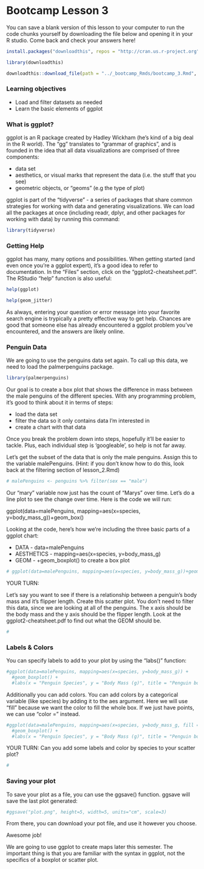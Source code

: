 # Bootcamp Lesson 3

You can save a blank version of this lesson to your computer to run the code chunks yourself by downloading the file below and opening it in your R studio. Come back and check your answers here!

```r

install.packages("downloadthis", repos = "http://cran.us.r-project.org")

library(downloadthis)
```


```r
downloadthis::download_file(path = "../_bootcamp_Rmds/bootcamp_3.Rmd", button_label = "Download file", button_type = "default", has_icon = TRUE, icon = "fa fa-save", self_contained = FALSE)
``` 

### Learning objectives  

- Load and filter datasets as needed
- Learn the basic elements of ggplot


### What is ggplot?

ggplot is an R package created by Hadley Wickham (he's kind of a big deal in the R world). The "gg" translates to "grammar of graphics", and is founded in the idea that all data visualizations are comprised of three components:

* data set
* aesthetics, or visual marks that represent the data (i.e. the stuff that you see)
* geometric objects, or "geoms" (e.g the type of plot)

ggplot is part of the "tidyverse" - a series of packages that share common strategies for working with data and generating visualizations. We can load all the packages at once (including readr, dplyr, and other packages for working with data) by running this command:

```r
library(tidyverse)
```


### Getting Help  
ggplot has many, many options and possibilities. When getting started (and even once you're a ggplot expert), it's a good idea to refer to documentation. In the "Files" section, click on the "ggplot2-cheatsheet.pdf". The RStudio "help" function is also useful:

```r
help(ggplot)
```

```r
help(geom_jitter)
```

As always, entering your question or error message into your favorite search engine is trypically a pretty effective way to get help. Chances are good that someone else has already encountered a ggplot problem you've encountered, and the answers are likely online.


### Penguin Data

We are going to use the penguins data set again. To call up this data, we need to load the palmerpenguins package. 

```r
library(palmerpenguins)
```


Our goal is to create a box plot that shows the difference in mass between the male penguins of the different species. With any programming problem, it's good to think about it in terms of steps:

* load the data set
* filter the data so it only contains data I'm interested in
* create a chart with that data

Once you break the problem down into steps, hopefully it'll be easier to tackle. Plus, each individual step is 'googleable', so help is not far away.


Let's get the subset of the data that is only the male penguins. Assign this to the variable malePenguins. (Hint: if you don't know how to do this, look back at the filtering section of lesson_2.Rmd)
```r
# malePenguins <- penguins %>% filter(sex == "male")
```


Our "mary" variable now just has the count of "Marys" over time. Let's do a line plot to see the change over time. Here is the code we will run:

ggplot(data=malePenguins, mapping=aes(x=species, y=body_mass_g))+geom_box()

Looking at the code, here's how we're including the three basic parts of a ggplot chart: 

* DATA - data=malePenguins
* AESTHETICS - mapping=aes(x=species, y=body_mass_g)  
* GEOM - +geom_boxplot()  to create a box plot


```r
# ggplot(data=malePenguins, mapping=aes(x=species, y=body_mass_g))+geom_boxplot()
```


YOUR TURN:

Let's say you want to see if there is a relationship between a penguin's body mass and it's flipper length. Create this scatter plot. You don't need to filter this data, since we are looking at all of the penguins. The x axis should be the body mass and the y axis should be the flipper length. Look at the ggplot2-cheatsheet.pdf to find out what the GEOM should be. 
```r
#
```


### Labels & Colors

You can specify labels to add to your plot by using the "labs()" function:

```r
#ggplot(data=malePenguins, mapping=aes(x=species, y=body_mass_g)) + 
  #geom_boxplot() +
  #labs(x = "Penguin Species", y = "Body Mass (g)", title = "Penguin body mass is different by species")
```

Additionally you can add colors. You can add colors by a categorical variable (like species) by adding it to the aes argument. Here we will use "fill" because we want the color to fill the whole box. If we just have points, we can use "color = " instead. 

```r
#ggplot(data=malePenguins, mapping=aes(x=species, y=body_mass_g, fill = species)) + 
  #geom_boxplot() +
  #labs(x = "Penguin Species", y = "Body Mass (g)", title = "Penguin body mass is different by species")
```

YOUR TURN:
Can you add some labels and color by species to your scatter plot?
```r
#
```

### Saving your plot 

To save your plot as a file, you can use the ggsave() function. ggsave will save the last plot generated:

```r
#ggsave("plot.png", height=5, width=5, units="cm", scale=3)
```

From there, you can download your pot file, and use it however you choose.


Awesome job! 

We are going to use ggplot to create maps later this semester. The important thing is that you are familiar with the syntax in ggplot, not the specifics of a boxplot or scatter plot. 

